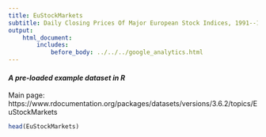 ```yaml
---
title: EuStockMarkets
subtitle: Daily Closing Prices Of Major European Stock Indices, 1991--1998
output:
    html_document:
        includes:
            before_body: ../../../google_analytics.html
---
```


#### *A pre-loaded example dataset in R*
Main page: https://www.rdocumentation.org/packages/datasets/versions/3.6.2/topics/EuStockMarkets

```r
head(EuStockMarkets)
```
